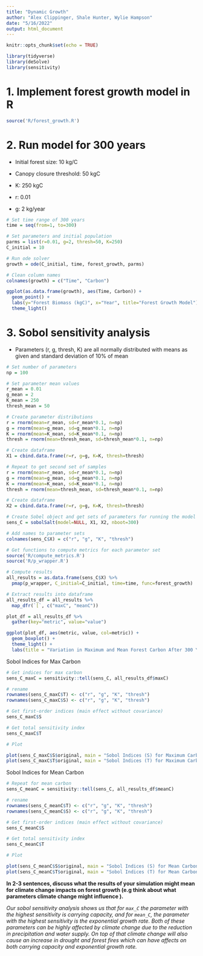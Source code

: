 ```yaml
---
title: "Dynamic Growth"
author: "Alex Clippinger, Shale Hunter, Wylie Hampson"
date: "5/16/2022"
output: html_document
---
```


```r
knitr::opts_chunk$set(echo = TRUE)

library(tidyverse)
library(deSolve)
library(sensitivity)
```

# 1. Implement forest growth model in R

```r
source('R/forest_growth.R')
```

# 2. Run model for 300 years

- Initial forest size: 10 kg/C

- Canopy closure threshold: 50 kgC

- K: 250 kgC

- r: 0.01

- g: 2 kg/year

```r
# Set time range of 300 years
time = seq(from=1, to=300)

# Set parameters and initial population
parms = list(r=0.01, g=2, thresh=50, K=250)
C_initial = 10

# Run ode solver
growth = ode(C_initial, time, forest_growth, parms)

# Clean column names
colnames(growth) = c("Time", "Carbon")
```

```r
ggplot(as.data.frame(growth), aes(Time, Carbon)) + 
  geom_point() +
  labs(y="Forest Biomass (kgC)", x="Year", title="Forest Growth Model") +
  theme_light()
```

# 3. Sobol sensitivity analysis

- Parameters (r, g, thresh, K) are all normally distributed with means as given and standard deviation of 10% of mean

```r
# Set number of parameters
np = 100

# Set parameter mean values
r_mean = 0.01
g_mean = 2
K_mean = 250
thresh_mean = 50

# Create parameter distributions
r = rnorm(mean=r_mean, sd=r_mean*0.1, n=np)
g = rnorm(mean=g_mean, sd=g_mean*0.1, n=np)
K = rnorm(mean=K_mean, sd=K_mean*0.1, n=np)
thresh = rnorm(mean=thresh_mean, sd=thresh_mean*0.1, n=np)

# Create dataframe
X1 = cbind.data.frame(r=r, g=g, K=K, thresh=thresh)

# Repeat to get second set of samples
r = rnorm(mean=r_mean, sd=r_mean*0.1, n=np)
g = rnorm(mean=g_mean, sd=g_mean*0.1, n=np)
K = rnorm(mean=K_mean, sd=K_mean*0.1, n=np)
thresh = rnorm(mean=thresh_mean, sd=thresh_mean*0.1, n=np)

# Create dataframe
X2 = cbind.data.frame(r=r, g=g, K=K, thresh=thresh)

# Create Sobel object and get sets of parameters for running the model
sens_C = sobolSalt(model=NULL, X1, X2, nboot=300)

# Add names to parameter sets
colnames(sens_C$X) = c("r", "g", "K", "thresh")

# Get functions to compute metrics for each parameter set
source('R/compute_metrics.R')
source('R/p_wrapper.R')

# Compute results
all_results = as.data.frame(sens_C$X) %>% 
  pmap(p_wrapper, C_initial=C_initial, time=time, func=forest_growth)

# Extract results into dataframe
all_results_df = all_results %>% 
  map_dfr(`[`, c("maxC", "meanC"))
```

```r
plot_df = all_results_df %>% 
  gather(key="metric", value="value")

ggplot(plot_df, aes(metric, value, col=metric)) +
  geom_boxplot() +
  theme_light() +
  labs(title = "Variation in Maximum and Mean Forest Carbon After 300 Years") + ylab("Carbon (kg)") + xlab("Summary Statistic")
```

Sobol Indices for Max Carbon

```r
# Get indices for max carbon
sens_C_maxC = sensitivity::tell(sens_C, all_results_df$maxC)

# rename
rownames(sens_C_maxC$T) <- c("r", "g", "K", "thresh")
rownames(sens_C_maxC$S) <- c("r", "g", "K", "thresh")

# Get first-order indices (main effect without covariance)
sens_C_maxC$S

# Get total sensitivity index
sens_C_maxC$T

# Plot

plot(sens_C_maxC$S$original, main = "Sobol Indices (S) for Maximum Carbon")
plot(sens_C_maxC$T$original, main = "Sobol Indices (T) for Maximum Carbon")
```

Sobol Indices for Mean Carbon

```r
# Repeat for mean carbon
sens_C_meanC = sensitivity::tell(sens_C, all_results_df$meanC)

# rename
rownames(sens_C_meanC$T) <- c("r", "g", "K", "thresh")
rownames(sens_C_meanC$S) <- c("r", "g", "K", "thresh")

# Get first-order indices (main effect without covariance)
sens_C_meanC$S

# Get total sensitivity index
sens_C_meanC$T

# Plot

plot(sens_C_meanC$S$original, main = "Sobol Indices (S) for Mean Carbon")
plot(sens_C_meanC$T$original, main = "Sobol Indices (T) for Mean Carbon")
```
**In 2-3 sentences, discuss what the results of your simulation might mean for climate change impacts on forest growth (e.g think about what parameters climate change might influence ).**

*Our sobol sensitivity analysis shows us that for `max_C` the parameter with the highest sensitivity is carrying capacity, and for `mean_C`, the parameter with the highest sensitivity is the exponential growth rate. Both of these parameters can be highly affected by climate change due to the reduction in precipitation and water supply. On top of that climate change will also cause an increase in drought and forest fires which can have affects on both carrying capacity and exponential growth rate.*